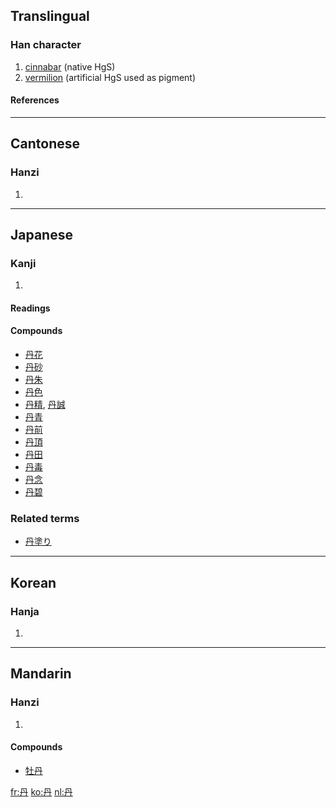 {{see|丹}}<!-- may be replaced by zh-forms -->

==Translingual==
===Han character===
{{Han char|rad=丶|as=03|sn=4|four=7744<sub>0</sub>|canj=月卜 (BY)}}
# [[cinnabar]] (native HgS)
# [[vermilion]] (artificial HgS used as pigment)
====References====
{{Han ref|kx=0080.160|dkj=00099|dj=0162.220|hdz=10044.010|uh=4E39|ud=20025|bh=A4A6|bd=42150}}
----
==Cantonese==
===Hanzi===
{{yue-hanzi|jyut=|y=[[daan1]]}}
# {{defn|Cantonese}}
----
==Japanese==
===Kanji===
{{ja-kanji|grade=|rs=丶03}}
# {{defn|Japanese}}
====Readings====
{{ja-readings|on=[[たん]] ([[tan]])|kun=[[あか]] ([[aka]]), [[に]] ([[ni]])}}
====Compounds====
*[[丹花]]
*[[丹砂]]
*[[丹朱]]
*[[丹色]]
*[[丹精]], [[丹誠]]
*[[丹青]]
*[[丹前]]
*[[丹頂]]
*[[丹田]]
*[[丹毒]]
*[[丹念]]
*[[丹碧]]

===Related terms===
*[[丹塗り]]
----
==Korean==
===Hanja===
{{ko-hanja|hangeul=단|rv=dan|mr=tan}}
# {{defn|Korean}}
----
==Mandarin==
===Hanzi===
{{cmn-hanzi|pin=[[dān]] ([[dan1]])|wg=[[tan1|tan<sup>1</sup>]]}}
# {{defn|Mandarin}}

====Compounds====
*[[牡丹]]

[[fr:丹]]
[[ko:丹]]
[[nl:丹]]